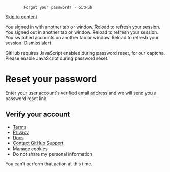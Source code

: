             Forgot your password? · GitHub                                                            

[Skip to content](#start-of-content)

[](https://github.com/)

You signed in with another tab or window. Reload to refresh your session. You signed out in another tab or window. Reload to refresh your session. You switched accounts on another tab or window. Reload to refresh your session. Dismiss alert

GitHub requires JavaScript enabled during password reset, for our captcha. Please enable JavaScript during password reset.

Reset your password
===================

Enter your user account's verified email address and we will send you a password reset link. 

Verify your account
-------------------

  

*   [Terms](https://docs.github.com/site-policy/github-terms/github-terms-of-service)
*   [Privacy](https://docs.github.com/site-policy/privacy-policies/github-privacy-statement)
*   [Docs](https://docs.github.com)
*   [Contact GitHub Support](https://support.github.com)
*   Manage cookies
*   Do not share my personal information

You can’t perform that action at this time.